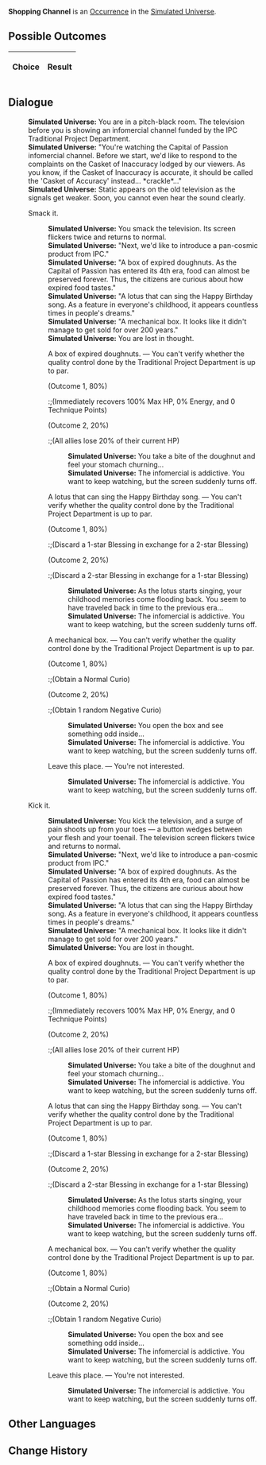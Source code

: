 {{Simulated Universe Event Infobox
|title         = Shopping Channel
|image         = Random Event Normal.png
|type          =
|domains_su    = Occurrence
|domains_ext   = Occurrence
|domains_swarm = 
|domains_gng   = 
|requirements  =
|prev          = 
|next          = 
|indexRewards  =
|characters    = 
}}
'''Shopping Channel''' is an [[Simulated Universe/Occurrence|Occurrence]] in the [[Simulated Universe]].

==Possible Outcomes==
{| class="article-table"
!Choice
!Result

|}

<!--
==Gameplay Notes==

-->
==Dialogue==
{{Dialogue Start}}
:'''Simulated Universe:''' You are in a pitch-black room. The television before you is showing an infomercial channel funded by the IPC Traditional Project Department.
:'''Simulated Universe:''' "You're watching the Capital of Passion infomercial channel. Before we start, we'd like to respond to the complaints on the Casket of Inaccuracy lodged by our viewers. As you know, if the Casket of Inaccuracy is accurate, it should be called the 'Casket of Accuracy' instead... *crackle*..."
:'''Simulated Universe:''' Static appears on the old television as the signals get weaker. Soon, you cannot even hear the sound clearly.
:{{DIcon|Arrow}} Smack it.
::'''Simulated Universe:''' You smack the television. Its screen flickers twice and returns to normal.
::'''Simulated Universe:''' "Next, we'd like to introduce a pan-cosmic product from IPC."
::'''Simulated Universe:''' "A box of expired doughnuts. As the Capital of Passion has entered its 4th era, food can almost be preserved forever. Thus, the citizens are curious about how expired food tastes."
::'''Simulated Universe:''' "A lotus that can sing the Happy Birthday song. As a feature in everyone's childhood, it appears countless times in people's dreams."
::'''Simulated Universe:''' "A mechanical box. It looks like it didn't manage to get sold for over 200 years."
::'''Simulated Universe:''' You are lost in thought.
::{{DIcon|Star}} A box of expired doughnuts. &mdash; You can't verify whether the quality control done by the Traditional Project Department is up to par.
::;(Outcome 1, 80%)
:::;(Immediately recovers 100% Max HP, 0% Energy, and 0 Technique Points)
::;(Outcome 2, 20%)
:::;(All allies lose 20% of their current HP)
:::'''Simulated Universe:''' You take a bite of the doughnut and feel your stomach churning...
:::'''Simulated Universe:''' The infomercial is addictive. You want to keep watching, but the screen suddenly turns off.
::{{DIcon|Star}} A lotus that can sing the Happy Birthday song. &mdash; You can't verify whether the quality control done by the Traditional Project Department is up to par.
::;(Outcome 1, 80%)
:::;(Discard a 1-star Blessing in exchange for a 2-star Blessing)
::;(Outcome 2, 20%)
:::;(Discard a 2-star Blessing in exchange for a 1-star Blessing)
:::'''Simulated Universe:''' As the lotus starts singing, your childhood memories come flooding back. You seem to have traveled back in time to the previous era...
:::'''Simulated Universe:''' The infomercial is addictive. You want to keep watching, but the screen suddenly turns off.
::{{DIcon|Star}} A mechanical box. &mdash; You can't verify whether the quality control done by the Traditional Project Department is up to par.
::;(Outcome 1, 80%)
:::;(Obtain a Normal Curio)
::;(Outcome 2, 20%)
:::;(Obtain 1 random Negative Curio)
:::'''Simulated Universe:''' You open the box and see something odd inside...
:::'''Simulated Universe:''' The infomercial is addictive. You want to keep watching, but the screen suddenly turns off.
::{{DIcon|Star}} Leave this place. &mdash; You're not interested.
:::'''Simulated Universe:''' The infomercial is addictive. You want to keep watching, but the screen suddenly turns off.
:{{DIcon|Arrow}} Kick it.
::'''Simulated Universe:''' You kick the television, and a surge of pain shoots up from your toes &mdash; a button wedges between your flesh and your toenail. The television screen flickers twice and returns to normal.
::'''Simulated Universe:''' "Next, we'd like to introduce a pan-cosmic product from IPC."
::'''Simulated Universe:''' "A box of expired doughnuts. As the Capital of Passion has entered its 4th era, food can almost be preserved forever. Thus, the citizens are curious about how expired food tastes."
::'''Simulated Universe:''' "A lotus that can sing the Happy Birthday song. As a feature in everyone's childhood, it appears countless times in people's dreams."
::'''Simulated Universe:''' "A mechanical box. It looks like it didn't manage to get sold for over 200 years."
::'''Simulated Universe:''' You are lost in thought.
::{{DIcon|Star}} A box of expired doughnuts. &mdash; You can't verify whether the quality control done by the Traditional Project Department is up to par.
::;(Outcome 1, 80%)
:::;(Immediately recovers 100% Max HP, 0% Energy, and 0 Technique Points)
::;(Outcome 2, 20%)
:::;(All allies lose 20% of their current HP)
:::'''Simulated Universe:''' You take a bite of the doughnut and feel your stomach churning...
:::'''Simulated Universe:''' The infomercial is addictive. You want to keep watching, but the screen suddenly turns off.
::{{DIcon|Star}} A lotus that can sing the Happy Birthday song. &mdash; You can't verify whether the quality control done by the Traditional Project Department is up to par.
::;(Outcome 1, 80%)
:::;(Discard a 1-star Blessing in exchange for a 2-star Blessing)
::;(Outcome 2, 20%)
:::;(Discard a 2-star Blessing in exchange for a 1-star Blessing)
:::'''Simulated Universe:''' As the lotus starts singing, your childhood memories come flooding back. You seem to have traveled back in time to the previous era...
:::'''Simulated Universe:''' The infomercial is addictive. You want to keep watching, but the screen suddenly turns off.
::{{DIcon|Star}} A mechanical box. &mdash; You can't verify whether the quality control done by the Traditional Project Department is up to par.
::;(Outcome 1, 80%)
:::;(Obtain a Normal Curio)
::;(Outcome 2, 20%)
:::;(Obtain 1 random Negative Curio)
:::'''Simulated Universe:''' You open the box and see something odd inside...
:::'''Simulated Universe:''' The infomercial is addictive. You want to keep watching, but the screen suddenly turns off.
::{{DIcon|Star}} Leave this place. &mdash; You're not interested.
:::'''Simulated Universe:''' The infomercial is addictive. You want to keep watching, but the screen suddenly turns off.
{{Dialogue End}}

==Other Languages==
{{Other Languages
|en    = Shopping Channel
|zhs   = 电视购物频道
|zht   = 電視購物頻道
|ja    = テレビショッピングチャンネル
|ko    = 티비 홈쇼핑 채널
|es    = Teletienda
|fr    = Télé-achat
|ru    = Телемагазин
|th    = ช่องช้อปปิ้งทางโทรทัศน์
|vi    = Kênh Mua Sắm Truyền Hình
|de    = Shopping-Kanal
|id    = Saluran Belanja
|pt    = Canal de Compras
}}

==Change History==
{{Change History|1.0}}

